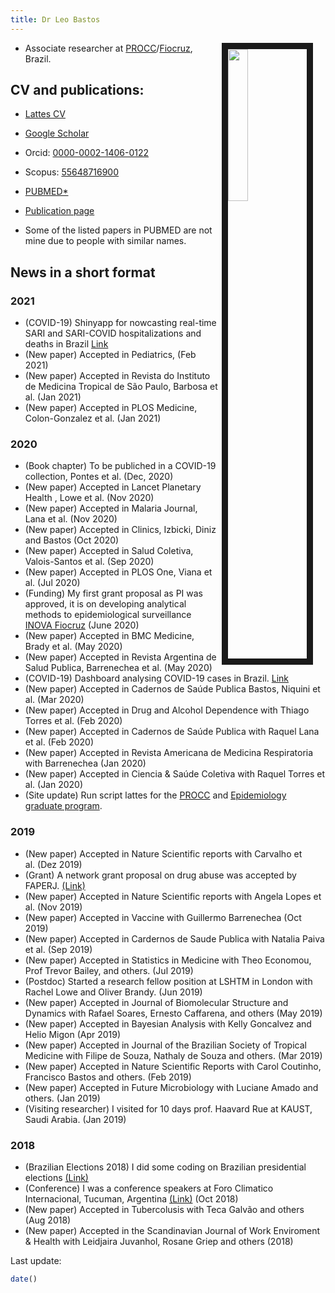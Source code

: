 ```yaml
---
title: Dr Leo Bastos
---
```


<link rel="stylesheet" href="styles.css" type="text/css">

<img src="files/fotoLeoLSHTM.jpg" style="width:25%; border:10px solid; margin-right: 20px" align="right">


- Associate researcher at [PROCC](http://www.procc.fiocruz.br){target="_blank"}/[Fiocruz](http://www.fiocruz.br){target="_blank"}, Brazil.



## CV and publications:

- [Lattes CV](http://lattes.cnpq.br/5241799121437269){target="_blank"}
- [Google Scholar](https://scholar.google.com/citations?user=A5VmZYMAAAAJ&hl=en){target="_blank"}
- Orcid: [0000-0002-1406-0122](https://orcid.org/0000-0002-1406-0122){target="_blank"}
- Scopus: [55648716900](https://www.scopus.com/authid/detail.uri?authorId=55648716900){target="_blank"}
- [PUBMED*](https://www.ncbi.nlm.nih.gov/pubmed/?term=Bastos%2C%20Leonardo%20Soares%5BFull%20Author%20Name%5D%20or%20Bastos%2C%20Leonardo%5BFull%20Author%20Name%5D&cmd=DetailsSearch){target="_blank"} 
- [Publication page](publications.html)

* Some of the listed papers in PUBMED are not mine due to people with similar names.


## News in a short format


### 2021
- (COVID-19) Shinyapp for nowcasting real-time SARI and SARI-COVID hospitalizations and deaths in Brazil [Link](https://lsbastos.shinyapps.io/nowcasting/)
- (New paper) Accepted in Pediatrics, (Feb 2021)
- (New paper) Accepted in Revista do Instituto de Medicina Tropical de São Paulo, Barbosa et al. (Jan 2021)
- (New paper) Accepted in PLOS Medicine, Colon-Gonzalez et al. (Jan 2021)


### 2020
- (Book chapter) To be publiched in a COVID-19 collection, Pontes et al. (Dec, 2020)
- (New paper) Accepted in Lancet Planetary Health , Lowe et al. (Nov 2020)
- (New paper) Accepted in Malaria Journal, Lana et al. (Nov 2020)
- (New paper) Accepted in Clinics, Izbicki, Diniz and Bastos (Oct 2020)
- (New paper) Accepted in Salud Coletiva, Valois-Santos et al. (Sep 2020)
- (New paper) Accepted in PLOS One, Viana et al. (Jul 2020)
- (Funding) My first grant proposal as PI was approved, it is on developing analytical methods to epidemiological surveillance [INOVA Fiocruz](https://portal.fiocruz.br/edital-geracao-de-conhecimento-enfrentamento-da-pandemia-e-pos-pandemia-covid-19-encomendas) (June 2020)
- (New paper) Accepted in BMC Medicine, Brady et al. (May 2020)
- (New paper) Accepted in Revista Argentina de Salud Publica, Barrenechea et al. (May 2020)
- (COVID-19) Dashboard analysing COVID-19 cases in Brazil. [Link](covid-19/)
- (New paper) Accepted in Cadernos de Saúde Publica Bastos, Niquini et al. (Mar 2020)
- (New paper) Accepted in Drug and Alcohol Dependence with Thiago Torres et al. (Feb 2020)
- (New paper) Accepted in Cadernos de Saúde Publica with Raquel Lana et al. (Feb 2020)
- (New paper) Accepted in Revista Americana de Medicina Respiratoria with Barrenechea (Jan 2020) 
- (New paper) Accepted in Ciencia & Saúde Coletiva with Raquel Torres et al. (Jan 2020)
- (Site update) Run script lattes for the [PROCC](PROCC/) and [Epidemiology graduate program](PGEpi/).


### 2019

- (New paper) Accepted in Nature Scientific reports with Carvalho et al. (Dez 2019)
- (Grant) A network grant proposal on drug abuse was accepted by FAPERJ. [(Link)](http://www.faperj.br/?id=3888.2.7)
- (New paper) Accepted in Nature Scientific reports with Angela Lopes et al. (Nov 2019)
- (New paper) Accepted in Vaccine with Guillermo Barrenechea (Oct 2019)
- (New paper) Accepted in Cardernos de Saude Publica with Natalia Paiva et al. (Sep 2019)
- (New paper) Accepted in Statistics in Medicine with Theo Economou, Prof Trevor Bailey, and others. (Jul 2019)
- (Postdoc) Started a research fellow position at LSHTM in London with Rachel Lowe and Oliver Brandy. (Jun 2019)
- (New paper) Accepted in Journal of Biomolecular Structure and Dynamics with Rafael Soares, Ernesto Caffarena, and others (May 2019)
- (New paper) Accepted in Bayesian Analysis with Kelly Goncalvez and Helio Migon (Apr 2019)
- (New paper) Accepted in Journal of the Brazilian Society of Tropical Medicine with Filipe de Souza, Nathaly de Souza and others. (Mar 2019)
- (New paper) Accepted in Nature Scientific Reports with Carol Coutinho, Francisco Bastos and others. (Feb 2019)
- (New paper) Accepted in Future Microbiology with Luciane Amado and others. (Jan 2019)
- (Visiting researcher) I visited for 10 days prof. Haavard Rue at KAUST, Saudi Arabia.  (Jan 2019)

### 2018

- (Brazilian Elections 2018) I did some coding on Brazilian presidential elections [(Link)](eleicoes2018.html)
- (Conference) I was a conference speakers at Foro Climatico Internacional, Tucuman, Argentina [(Link)](https://climactivo.com)  (Oct 2018)
- (New paper) Accepted in Tubercolusis with Teca Galvão and others (Aug 2018)
- (New paper) Accepted in the Scandinavian Journal of Work Enviroment & Health with Leidjaira Juvanhol, Rosane Griep and others (2018)

Last update:
```r
date()
```
